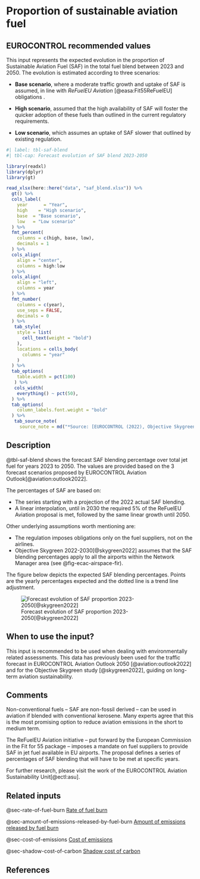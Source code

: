 # Proportion of sustainable aviation fuel {#sec-proportion-of-saf}

## EUROCONTROL recommended values

This input represents the expected evolution in the proportion of Sustainable Aviation Fuel (SAF) in the total fuel blend between 2023 and 2050. The evolution is estimated according to three scenarios:

* **Base scenario**, where a moderate traffic growth and uptake of SAF is assumed, in line with _ReFuelEU Aviation_ [@easa:Fit55ReFuelEU] obligations .

* **High scenario**, assumed that the high availability of SAF will foster the quicker adoption of these fuels than outlined in the current regulatory requirements.

* **Low scenario**, which assumes an uptake of SAF slower that outlined by existing regulation.

```r
#| label: tbl-saf-blend
#| tbl-cap: Forecast evolution of SAF blend 2023-2050

library(readxl)
library(dplyr)
library(gt)

read_xlsx(here::here("data", "saf_blend.xlsx")) %>%
  gt() %>%
  cols_label(
    year      = "Year",
    high    = "High scenario",
    base  = "Base scenario",
    low   = "Low scenario"
  ) %>%
  fmt_percent(
    columns = c(high, base, low),
    decimals = 1
  ) %>%
  cols_align(
    align = "center",
    columns = high:low
  ) %>% 
  cols_align(
    align = "left",
    columns = year
  ) %>% 
  fmt_number(
    columns = c(year),
    use_seps = FALSE,
    decimals = 0
  ) %>%
   tab_style(
    style = list(
      cell_text(weight = "bold")
    ),
    locations = cells_body(
      columns = "year"
    )
  ) %>% 
  tab_options(
    table.width = pct(100)
   ) %>% 
   cols_width(
    everything() ~ pct(50),
  ) %>% 
  tab_options(
    column_labels.font.weight = "bold"
  ) %>% 
   tab_source_note(
     source_note = md("*Source: [EUROCONTROL (2022), Objective Skygreen 2022-2030. The economics of aviation decarbonisation towards the 2030 Green Deal milestone](https://www.eurocontrol.int/publication/objective-skygreen-2022-2030)*"))
```

## Description

@tbl-saf-blend shows the forecast SAF blending percentage over total jet fuel for years 2023 to 2050. The values are provided based on the 3 forecast scenarios proposed by EUROCONTROL Aviation Outlook[@aviation:outlook2022].

The percentages of SAF are based on:

* The series starting with a projection of the 2022 actual SAF blending.
* A linear interpolation, until in 2030 the required 5% of the ReFuelEU Aviation proposal is met, followed by the same linear growth until 2050.

Other underlying assumptions worth mentioning are:

* The regulation imposes obligations only on the fuel suppliers, not on the airlines.
* Objective Skygreen 2022-2030[@skygreen2022] assumes that the SAF blending percentages apply to all the airports within the Network Manager area (see @fig-ecac-airspace-fir).

The figure below depicts the expected SAF blending percentages. Points are the yearly percentages expected and the dotted line is a trend line adjustment.

![Forecast evolution of SAF proportion 2023-2050[@skygreen2022]](../figures/saf_blend.png){#fig-saf-blend}

## When to use the input?

This input is recommended to be used when dealing with environmentally related assessments. This data has previously been used for the traffic forecast in EUROCONTROL Aviation Outlook 2050 [@aviation:outlook2022] and for the Objective Skygreen study [@skygreen2022], guiding on long-term aviation sustainability.

## Comments

Non-conventional fuels – SAF are non-fossil derived – can be used in aviation if blended with conventional kerosene. Many experts agree that this is the most promising option to reduce aviation emissions in the short to medium term.

The ReFuelEU Aviation initiative – put forward by the European Commission in the Fit for 55 package – imposes a mandate on fuel suppliers to provide SAF in jet fuel available in EU airports.
The proposal defines a series of percentages of SAF blending that will have to be met at specific years. 

For further research, please visit the work of the EUROCONTROL Aviation Sustainability Unit[@ectl:asu].

## Related inputs

@sec-rate-of-fuel-burn [Rate of fuel burn](#sec-rate-of-fuel-burn)

@sec-amount-of-emissions-released-by-fuel-burn [Amount of emissions released by fuel burn](#sec-amount-of-emissions-released-by-fuel-burn)

@sec-cost-of-emissions [Cost of emissions](#sec-cost-of-emissions)

@sec-shadow-cost-of-carbon [Shadow cost of carbon](#sec-shadow-cost-of-carbon)

## References
